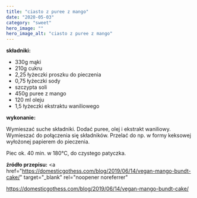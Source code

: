```yaml
---
title: "ciasto z puree z mango"
date: "2020-05-03"
category: "sweet"
hero_image: ""
hero_image_alt: "ciasto z puree z mango"
---
```


<!--more ... -->

<strong>składniki:</strong>
<ul>
  <li>330g mąki</li>
  <li>210g cukru</li>
  <li>2,25 łyżeczki proszku do pieczenia</li>
  <li>0,75 łyżeczki sody</li>
  <li>szczypta soli</li>
  <li>450g puree z mango</li>
  <li>120 ml oleju</li>
  <li>1,5 łyżeczki ekstraktu waniliowego</li>
</ul>
<strong>wykonanie:</strong>

Wymieszać suche składniki. Dodać puree, olej i ekstrakt waniliowy. Wymieszać do połączenia się składników. Przelać do np. w formy keksowej wyłożonej papierem do pieczenia.

Piec ok. 40 min. w 180°C, do czystego patyczka.

<strong>źródło przepisu:</strong> <a
  href="https://domesticgothess.com/blog/2019/06/14/vegan-mango-bundt-cake/"
  target="_blank"
  rel="noopener noreferrer"
>
  https://domesticgothess.com/blog/2019/06/14/vegan-mango-bundt-cake/
</a>
